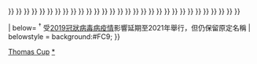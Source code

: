 {{navbox
|title = [[汤姆斯杯]]
|image=
|titlestyle= background:#FC9;
|name  = 湯姆斯盃
|list1 = <div>
{{nowrap|[[1949年湯姆斯盃|1949 普雷斯頓]] {{•}} }}
{{nowrap|[[1952年湯姆斯盃|1952 新加坡]] {{•}} }}
{{nowrap|[[1955年湯姆斯盃|1955 新加坡]] {{•}} }}
{{nowrap|[[1958年湯姆斯盃|1958 新加坡]] {{•}} }}
{{nowrap|[[1961年湯姆斯盃|1961 雅加達]] {{•}} }}
{{nowrap|[[1964年湯姆斯盃|1964 東京]] {{•}} }}
{{nowrap|[[1967年湯姆斯盃|1967 雅加達]] {{•}} }}
{{nowrap|[[1970年湯姆斯盃|1970 吉隆坡]] {{•}} }}
{{nowrap|[[1973年湯姆斯盃|1973 雅加達]] {{•}} }}
{{nowrap|[[1976年湯姆斯盃|1976 曼谷]] {{•}} }}
{{nowrap|[[1979年湯姆斯盃|1979 雅加達]] {{•}} }}
{{nowrap|[[1982年湯姆斯盃|1982 倫敦]] {{•}} }}
{{nowrap|[[1984年湯姆斯盃|1984 吉隆坡]] {{•}} }}
{{nowrap|[[1986年湯姆斯盃|1986 雅加達]] {{•}} }}
{{nowrap|[[1988年湯姆斯盃|1988 吉隆坡]] {{•}} }}
{{nowrap|[[1990年湯姆斯盃|1990 名古屋/東京]] {{•}} }}
{{nowrap|[[1992年湯姆斯盃|1992 吉隆坡]] {{•}} }}
{{nowrap|[[1994年湯姆斯盃|1994 雅加達]] {{•}} }}
{{nowrap|[[1996年湯姆斯盃|1996 香港]] {{•}} }}
{{nowrap|[[1998年湯姆斯盃|1998 香港]] {{•}} }}
{{nowrap|[[2000年湯姆斯盃|2000 吉隆坡]] {{•}} }}
{{nowrap|[[2002年湯姆斯盃|2002 廣州]] {{•}} }}
{{nowrap|[[2004年湯姆斯盃|2004 雅加達]] {{•}} }}
{{nowrap|[[2006年湯姆斯盃|2006 仙台/東京]] {{•}} }}
{{nowrap|[[2008年湯姆斯盃|2008 雅加達]] {{•}} }}
{{nowrap|[[2010年湯姆斯盃|2010 吉隆坡]] {{•}} }}
{{nowrap|[[2012年湯姆斯盃|2012 武汉]] {{•}} }}
{{nowrap|[[2014年湯姆斯盃|2014 新德里]] {{•}} }}
{{nowrap|[[2016年湯姆斯盃|2016 崑山]] {{•}} }}
{{nowrap|[[2018年湯姆斯盃|2018 曼谷]] {{•}} }}
{{nowrap|[[2020年湯姆斯盃|2020 奥胡斯]]<sup>†</sup> {{•}} }}
{{nowrap|[[2022年湯姆斯盃|2022 曼谷]]}}
</div>
| below= <sup>†</sup> 受[[2019冠狀病毒病疫情]]影響延期至2021年舉行，但仍保留原定名稱
| belowstyle = background:#FC9;
}}<noinclude>
[[Category:羽球導航模板|Thomas Cup]]
[[Category:湯姆斯盃|*]]
</noinclude>